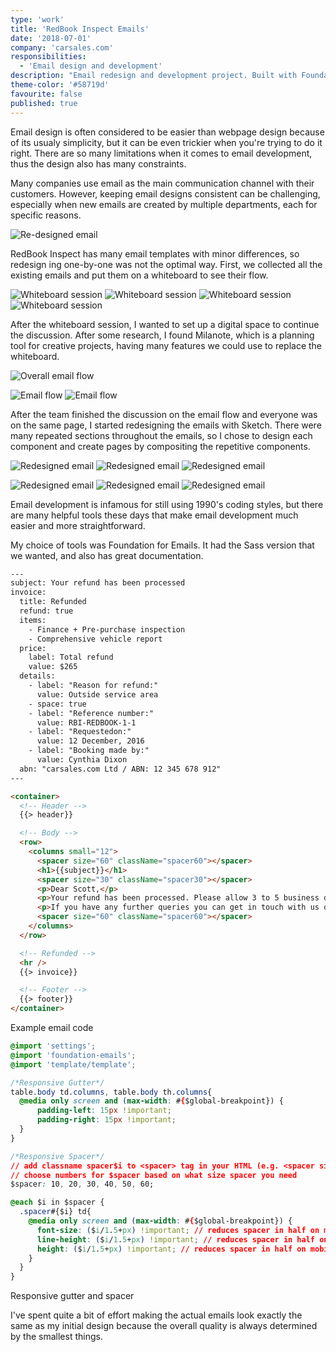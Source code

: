 ```yaml
---
type: 'work'
title: 'RedBook Inspect Emails'
date: '2018-07-01'
company: 'carsales.com'
responsibilities:
  - 'Email design and development'
description: "Email redesign and development project. Built with Foundation for Emails."
theme-color: '#58719d'
favourite: false
published: true
---
```



Email design is often considered to be easier than webpage design because of its usualy simplicity, but it can be even trickier when you're trying to do it right. There are so many limitations when it comes to email development, thus the design also has many constraints.

Many companies use email as the main communication channel with their customers. However, keeping email designs consistent can be challenging, especially when new emails are created by multiple departments, each for specific reasons.

<ImageContainer maxSize={600}>

![Re-designed email](works-rbi-emails-01.png)

</ImageContainer>

RedBook Inspect has many email templates with minor differences, so redesign  ing one-by-one was not the optimal way. First, we collected all the existing emails and put them on a whiteboard to see their flow.

<ImageContainer grid={4} noCaption noShadow blockCaption="Whiteboard session">

![Whiteboard session](works-rbi-emails-board-01.jpg)
![Whiteboard session](works-rbi-emails-board-02.jpg)
![Whiteboard session](works-rbi-emails-board-03.jpg)
![Whiteboard session](works-rbi-emails-board-04.jpg)

</ImageContainer>

After the whiteboard session, I wanted to set up a digital space to continue the discussion. After some research, I found Milanote, which is a planning tool for creative projects, having many features we could use to replace the whiteboard.

<ImageContainer size="large" noShadow>

![Overall email flow](works-rbi-emails-mila-01.png)

</ImageContainer>

<ImageContainer grid={2} size="large" noCaption noShadow blockCaption="Detailed email flow">

![Email flow](works-rbi-emails-mila-02.png)
![Email flow](works-rbi-emails-mila-03.png)

</ImageContainer>

After the team finished the discussion on the email flow and everyone was on the same page, I started redesigning the emails with Sketch. There were many repeated sections throughout the emails, so I chose to design each component and create pages by compositing the repetitive components.

<ImageContainer grid={3} size="large" noCaption>

![Redesigned email](works-rbi-emails-05.png)
![Redesigned email](works-rbi-emails-02.png)
![Redesigned email](works-rbi-emails-03.png)

</ImageContainer>
<ImageContainer grid={3} size="large" noCaption>

![Redesigned email](works-rbi-emails-07.png)
![Redesigned email](works-rbi-emails-06.png)
![Redesigned email](works-rbi-emails-04.png)

</ImageContainer>

Email development is infamous for still using 1990's coding styles, but there are many helpful tools these days that make email development much easier and more straightforward.

My choice of tools was Foundation for Emails. It had the Sass version that we wanted, and also has great documentation.

```html
---
subject: Your refund has been processed
invoice:
  title: Refunded
  refund: true
  items:
    - Finance + Pre-purchase inspection
    - Comprehensive vehicle report
  price:
    label: Total refund
    value: $265
  details:
    - label: "Reason for refund:"
      value: Outside service area
    - space: true
    - label: "Reference number:"
      value: RBI-REDBOOK-1-1
    - label: "Requestedon:"
      value: 12 December, 2016
    - label: "Booking made by:"
      value: Cynthia Dixon
  abn: "carsales.com Ltd / ABN: 12 345 678 912"
---

<container>
  <!-- Header -->
  {{> header}}

  <!-- Body -->
  <row>
    <columns small="12">
      <spacer size="60" className="spacer60"></spacer>
      <h1>{{subject}}</h1>
      <spacer size="30" className="spacer30"></spacer>
      <p>Dear Scott,</p>
      <p>Your refund has been processed. Please allow 3 to 5 business days for the funds to appear in your account.</p>
      <p>If you have any further queries you can get in touch with us on 1300 373 992.</p>
      <spacer size="60" className="spacer60"></spacer>
    </columns>
  </row>

  <!-- Refunded -->
  <hr />
  {{> invoice}}

  <!-- Footer -->
  {{> footer}}
</container>
```

<CustomCaption>Example email code</CustomCaption>

<Spacer size={64} />

```css
@import 'settings';
@import 'foundation-emails';
@import 'template/template';

/*Responsive Gutter*/
table.body td.columns, table.body th.columns{
  @media only screen and (max-width: #{$global-breakpoint}) {
      padding-left: 15px !important;
      padding-right: 15px !important;
  }
}

/*Responsive Spacer*/
// add classname spacer$i to <spacer> tag in your HTML (e.g. <spacer size="20" className="spacer20")
// choose numbers for $spacer based on what size spacer you need
$spacer: 10, 20, 30, 40, 50, 60;

@each $i in $spacer {
  .spacer#{$i} td{
    @media only screen and (max-width: #{$global-breakpoint}) {
      font-size: ($i/1.5+px) !important; // reduces spacer in half on mobile screens, customize as needed
      line-height: ($i/1.5+px) !important; // reduces spacer in half on mobile screens, customize as needed
      height: ($i/1.5+px) !important; // reduces spacer in half on mobile screens, customize as needed
    }
  }
}
```
<CustomCaption>Responsive gutter and spacer</CustomCaption>

I've spent quite a bit of effort making the actual emails look exactly the same as my initial design because the overall quality is always determined by the smallest things.
